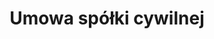 ---
slug: umowa-spolki-cywilnej
title: Umowa spółki cywilnej
categories: [biznes]
priceId: price_1NlA4gDqWXJnMCTYPoRkm1al
draft: true
---